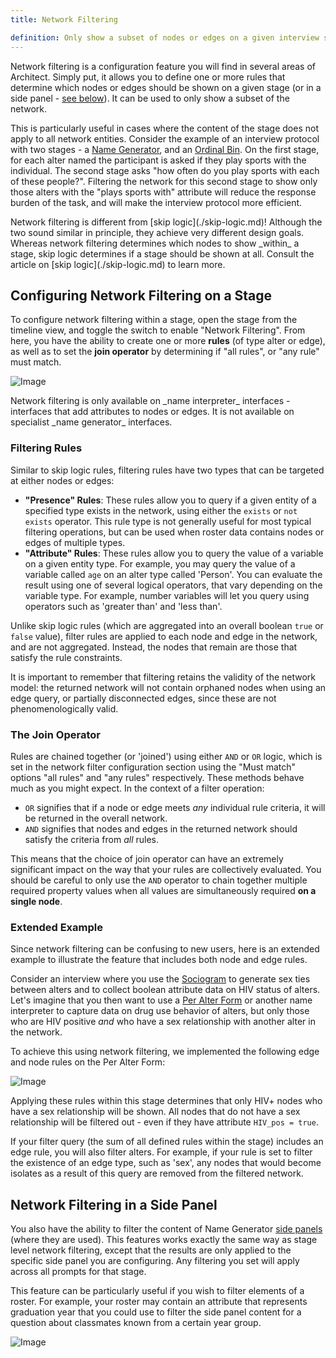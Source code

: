 ```yaml
---
title: Network Filtering

definition: Only show a subset of nodes or edges on a given interview stage based on their attributes.
---
```


Network filtering is a configuration feature you will find in several areas of Architect. Simply put, it allows you to define one or more rules that determine which nodes or edges should be shown on a given stage (or in a side panel - [see below](#network-filtering-in-a-side-panel)). It can be used to only show a subset of the network.

This is particularly useful in cases where the content of the stage does not apply to all network entities. Consider the example of an interview protocol with two stages - a [Name Generator](../_interface-documentation/name-generator-using-forms.md), and an [Ordinal Bin](../_interface-documentation/ordinal-bin.md). On the first stage, for each alter named the participant is asked if they play sports with the individual. The second stage asks "how often do you play sports with each of these people?". Filtering the network for this second stage to show only those alters with the "plays sports with" attribute will reduce the response burden of the task, and will make the interview protocol more efficient.

<TipBox>
  Network filtering is different from [skip logic](./skip-logic.md)! Although
  the two sound similar in principle, they achieve very different design goals.
  Whereas network filtering determines which nodes to show _within_ a stage,
  skip logic determines if a stage should be shown at all. Consult the article
  on [skip logic](./skip-logic.md) to learn more.
</TipBox>

## Configuring Network Filtering on a Stage

To configure network filtering within a stage, open the stage from the timeline view, and toggle the switch to enable "Network Filtering". From here, you have the ability to create one or more **rules** (of type alter or edge), as well as to set the **join operator** by determining if "all rules", or "any rule" must match.

![Image](../../assets/img/key-concepts/network-filtering/filtering-panel.png)

<TipBox>
  Network filtering is only available on _name interpreter_ interfaces -
  interfaces that add attributes to nodes or edges. It is not available on
  specialist _name generator_ interfaces.
</TipBox>

### Filtering Rules

Similar to skip logic rules, filtering rules have two types that can be targeted at either nodes or edges:

- **"Presence" Rules**: These rules allow you to query if a given entity of a specified type exists in the network, using either the `exists` or `not exists` operator. This rule type is not generally useful for most typical filtering operations, but can be used when roster data contains nodes or edges of multiple types.
- **"Attribute" Rules**: These rules allow you to query the value of a variable on a given entity type. For example, you may query the value of a variable called `age` on an alter type called 'Person'. You can evaluate the result using one of several logical operators, that vary depending on the variable type. For example, number variables will let you query using operators such as 'greater than' and 'less than'.

Unlike skip logic rules (which are aggregated into an overall boolean `true` or `false` value), filter rules are applied to each node and edge in the network, and are not aggregated. Instead, the nodes that remain are those that satisfy the rule constraints.

<TipBox danger>
  It is important to remember that filtering retains the validity of the network
  model: the returned network will not contain orphaned nodes when using an edge
  query, or partially disconnected edges, since these are not phenomenologically
  valid.
</TipBox>

### The Join Operator

Rules are chained together (or 'joined') using either `AND` or `OR` logic, which is set in the network filter configuration section using the "Must match" options "all rules" and "any rules" respectively. These methods behave much as you might expect. In the context of a filter operation:

- `OR` signifies that if a node or edge meets _any_ individual rule criteria, it will be returned in the overall network.
- `AND` signifies that nodes and edges in the returned network should satisfy the criteria from _all_ rules.

This means that the choice of join operator can have an extremely significant impact on the way that your rules are collectively evaluated. You should be careful to only use the `AND` operator to chain together multiple required property values when all values are simultaneously required **on a single node**.

### Extended Example

Since network filtering can be confusing to new users, here is an extended example to illustrate the feature that includes both node and edge rules.

Consider an interview where you use the [Sociogram](../_interface-documentation/sociogram.md) to generate sex ties between alters and to collect boolean attribute data on HIV status of alters. Let's imagine that you then want to use a [Per Alter Form](../_interface-documentation/per-alter-form.md) or another name interpreter to capture data on drug use behavior of alters, but only those who are HIV positive _and_ who have a sex relationship with another alter in the network.

To achieve this using network filtering, we implemented the following edge and node rules on the Per Alter Form:

![Image](../../assets/img/key-concepts/network-filtering/example.png)

Applying these rules within this stage determines that only HIV+ nodes who have a sex relationship will be shown. All nodes that do not have a sex relationship will be filtered out - even if they have attribute `HIV_pos = true`.

<TipBox danger>
  If your filter query (the sum of all defined rules within the stage) includes
  an edge rule, you will also filter alters. For example, if your rule is set to
  filter the existence of an edge type, such as 'sex', any nodes that would
  become isolates as a result of this query are removed from the filtered
  network.
</TipBox>

## Network Filtering in a Side Panel

You also have the ability to filter the content of Name Generator [side panels](../_interface-documentation/name-generator-using-forms.md#side-panels) (where they are used). This features works exactly the same way as stage level network filtering, except that the results are only applied to the specific side panel you are configuring. Any filtering you set will apply across all prompts for that stage.

This feature can be particularly useful if you wish to filter elements of a roster. For example, your roster may contain an attribute that represents graduation year that you could use to filter the side panel content for a question about classmates known from a certain year group.

![Image](../../assets/img/key-concepts/network-filtering/side-panel.png)
